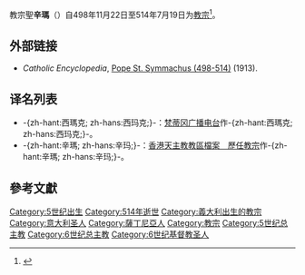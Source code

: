 {{expand|time=2018-10-17T16:41:18+00:00}}
{{NoteTA
|G1=Popes
}}
{{Infobox Christian leader
|type             = Pope
|honorific-prefix = 教宗
|name=聖辛瑪<br>Sanctus Symmachus PP.
|image=[[File:51-St.Symmachus.jpg|250px]]
|caption = 位於[[城外聖保祿大殿|城外聖保祿大殿]]的教宗辛瑪圖像
|title = [[羅馬主教|羅馬主教]]
|birth_name=Symmachus
|term_start=498年11月22日
|term_end=514年7月19日（在位{{Age in years and days|498|11|22|514|07|19|age=no}}）
|predecessor=[[教宗亚纳大削二世|教宗達西二世]]
|successor=[[教宗何弥|教宗何弥]]
|birth_date=（日期不詳）
|birth_place=[[意大利|意大利]][[萨丁岛|萨丁岛]]
|dead=dead
|death_date={{death date|514|7|19|mf=y}}
|death_place=（地點不詳）
}}
{{infobox popestyles
|dipstyle = 教宗閣下
|offstyle = 教宗閣下
|relstyle = 聖父
|deathstyle = [[基督教聖人|聖人]]
}}

教宗聖'''辛瑪'''（{{lang-la|Sanctus Symmachus PP.}}）自498年11月22日至514年7月19日为[[教宗|教宗]]<ref>{{cite web |title=Pontiffs |url=https://w2.vatican.va/content/vatican/en/holy-father.index.html |publisher=Holy See |accessdate=2019-09-09 |archiveurl=https://web.archive.org/web/20190909162143/https://w2.vatican.va/content/vatican/en/holy-father.index.html |archivedate=2019-09-09 |language=en}}</ref>。

== 外部链接 ==
* ''Catholic Encyclopedia'', [http://www.newadvent.org/cathen/14377a.htm Pope St. Symmachus (498-514)] {{WebCite|url=https://www.webcitation.org/68bydCnQv?url=http://www.newadvent.org/cathen/14377a.htm |date=20120622131146 |dateformat=iso }} (1913).

== 译名列表 ==
* -{zh-hant:西瑪克; zh-hans:西玛克;}-：[http://www.radiovaticana.org/cinesegb/santuari/38catacombe.html 梵蒂冈广播电台]{{dead link|date=2018年3月 |bot=InternetArchiveBot |fix-attempted=yes }}作-{zh-hant:西瑪克; zh-hans:西玛克;}-。
* -{zh-hant:辛瑪; zh-hans:辛玛;}-：[https://web.archive.org/web/20051023073732/http://archives.catholic.org.hk/popes/index.htm 香港天主教教區檔案　歷任教宗]作-{zh-hant:辛瑪; zh-hans:辛玛;}-。

== 參考文獻 ==
{{reflist}}

{{教宗|[[教宗亚纳大削二世|教宗達西二世]]|[[教宗何弥|教宗何弥]]|498年11月22日－514年7月19日}}

{{Popes}}
{{Catholicism}}
{{天主教聖人}}
{{Authority control}}
{{DEFAULTSORT:Symmachus}}

[[Category:5世纪出生|Category:5世纪出生]]
[[Category:514年逝世|Category:514年逝世]]
[[Category:義大利出生的教宗|Category:義大利出生的教宗]]
[[Category:意大利圣人|Category:意大利圣人]]
[[Category:薩丁尼亞人|Category:薩丁尼亞人]]
[[Category:教宗|Category:教宗]]
[[Category:5世纪总主教|Category:5世纪总主教]]
[[Category:6世纪总主教|Category:6世纪总主教]]
[[Category:6世纪基督教圣人|Category:6世纪基督教圣人]]